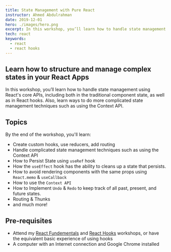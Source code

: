 ```yaml
---
title: State Management with Pure React
instructor: Ahmed Abdulrahman
date: 2019-12-01
hero: ./images/hero.png
excerpt: In this workshop, you’ll learn how to handle state management using React's core APIs, including both in the traditional component state, as well as in React hooks.
tech: react
keywords:
  - react
  - react hooks
---
```


## Learn how to structure and manage complex states in your React Apps
In this workshop, you’ll learn how to handle state management using React's core APIs, including both in the traditional component state, as well as in React hooks. Also, learn ways to do more complicated state management techniques
such as using the Context API.

## Topics
By the end of the workshop, you'll learn:

- Create custom hooks, use reducers, add routing
- Handle complicated state management techniques such as using the Context API
- How to Persist State using `useRef` hook
- How the `useEffect` hook has the ability to cleans up a state that persists.
- How to avoid rendering components  with the same props using `React.memo` & `useCallback`
- How to use the `Context API`
- How to Implement `Undo` & `Redo` to keep track of all past, present, and future states.
- Routing & Thunks
- and much more!

## Pre-requisites

- Attend my [React Fundementals](/workshops/react-fundamentals) and [React Hooks](/workshops/react-hooks) workshops, or have the equivalent basic experience of using hooks
- A computer with an Internet connection and Google Chrome installed
